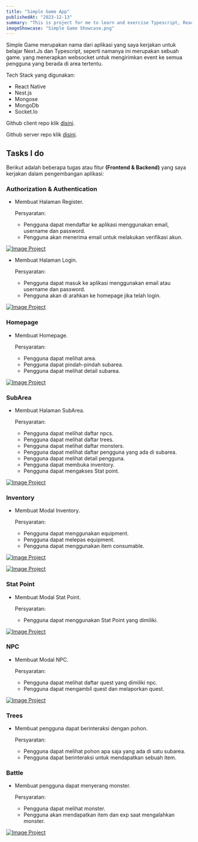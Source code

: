 ```yaml
---
title: "Simple Game App"
publishedAt: "2023-12-13"
summary: "This is project for me to learn and exercise Typescript, React Native and Nest.js"
imageShowcase: "Simple Game Showcase.png"
---
```


Simple Game merupakan nama dari aplikasi yang saya kerjakan untuk belajar Next.Js dan Typescript, seperti namanya
ini merupakan sebuah game. yang menerapkan websocket untuk mengirimkan event ke semua pengguna yang berada di area tertentu.

Tech Stack yang digunakan:

- React Native
- Nest.js
- Mongose
- MongoDb
- Socket.Io

Github client repo klik [disini](https://github.com/marsmallowz/SimpleGame).

Github server repo klik [disini](https://github.com/marsmallowz/simple-game-api).

## Tasks I do

Berikut adalah beberapa tugas atau fitur **(Frontend & Backend)** yang saya kerjakan dalam pengembangan aplikasi:

### Authorization & Authentication

- Membuat Halaman Register.

  Persyaratan:

  - Pengguna dapat mendaftar ke aplikasi menggunakan email, username dan password.
  - Pengguna akan menerima email untuk melakukan verifikasi akun.

[![Image Project](/simple-game-screenshot/sign-up.png)](/simple-game-screenshot/sign-up.png)

- Membuat Halaman Login.

  Persyaratan:

  - Pengguna dapat masuk ke aplikasi menggunakan email atau username dan password.
  - Pengguna akan di arahkan ke homepage jika telah login.

[![Image Project](/simple-game-screenshot/sign-in.png)](/simple-game-screenshot/sign-in.png)

### Homepage

- Membuat Homepage.

  Persyaratan:

  - Pengguna dapat melihat area.
  - Pengguna dapat pindah-pindah subarea.
  - Pengguna dapat melihat detail subarea.

[![Image Project](/simple-game-screenshot/homepage.png)](/simple-game-screenshot/homepage.png)

### SubArea

- Membuat Halaman SubArea.

  Persyaratan:

  - Pengguna dapat melihat daftar npcs.
  - Pengguna dapat melihat daftar trees.
  - Pengguna dapat melihat daftar monsters.
  - Pengguna dapat melihat daftar pengguna yang ada di subarea.
  - Pengguna dapat melihat detail pengguna.
  - Pengguna dapat membuka inventory.
  - Pengguna dapat mengakses Stat point.

[![Image Project](/simple-game-screenshot/subarea.png)](/simple-game-screenshot/subarea.png)

### Inventory

- Membuat Modal Inventory.

  Persyaratan:

  - Pengguna dapat menggunakan equipment.
  - Pengguna dapat melepas equipment.
  - Pengguna dapat menggunakan item consumable.

[![Image Project](/simple-game-screenshot/inventory.png)](/simple-game-screenshot/inventory.png)

[![Image Project](/simple-game-screenshot/equipment.png)](/simple-game-screenshot/equipment.png)

### Stat Point

- Membuat Modal Stat Point.

  Persyaratan:

  - Pengguna dapat menggunakan Stat Point yang dimiliki.

[![Image Project](/simple-game-screenshot/stat-point.png)](/simple-game-screenshot/stat-point.png)

### NPC

- Membuat Modal NPC.

  Persyaratan:

  - Pengguna dapat melihat daftar quest yang dimiliki npc.
  - Pengguna dapat mengambil quest dan melaporkan quest.

[![Image Project](/simple-game-screenshot/npc.png)](/simple-game-screenshot/npc.png)

### Trees

- Membuat pengguna dapat berinteraksi dengan pohon.

  Persyaratan:

  - Pengguna dapat melihat pohon apa saja yang ada di satu subarea.
  - Pengguna dapat berinteraksi untuk mendapatkan sebuah item.

### Battle

- Membuat pengguna dapat menyerang monster.

  Persyaratan:

  - Pengguna dapat melihat monster.
  - Pengguna akan mendapatkan item dan exp saat mengalahkan monster.

[![Image Project](/simple-game-screenshot/battle.png)](/simple-game-screenshot/battle.png)
